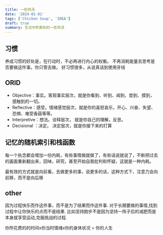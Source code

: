 ```yaml
---
title: 一些鸡汤
date: '2024-01-01'
tags: ['Chicken Soup', 'IDEA']
draft: true
summary: 生活中积累到的一些鸡汤
---
```


## 习惯

养成习惯的好处是，在行动时，不必再进行内心的权衡。
不再消耗能量去思考是否要做这件事。你只管去做。
好习惯很多，从说真话到使用牙线

## ORID

- Objective：事实。客观事实层次，就是你看到、听到、闻到、尝到、摸到，感触到的一切。
- Reflective：感受。情绪感觉层次，就是你的喜怒哀乐，开心、兴奋、失望、恐惧、难受香菇等等。
- Interpretive：想法。诠释层次， 就是你自己的理解，反思。
- Decisional ：决定。 决定层次，就是你接下来的打算

## 记忆的随机索引和栈函数

每一个执念都会增加一份内耗，有些事情做就做了，有些话说就说了，不断把过去的画面重新翻出来，回味，研究，甚至开始自我批判和怀疑，这就是一种内耗。

最有效的方式就是向前看，去做更多的事，说更多的话，这种方式下，注意力会向前移，而不是向后移

## other

因为过程快乐而作这件事，而不是为了结果而作这件事.
对于长期要做的事情,找到过程中让你快乐的点而不是结果. 比如坚持跑步不是因为坚持一阵子后的减肥而是本身就享受运动,克服挑战的过程.

你所花费的的时间x你当时情绪x你的身体状况 = 你的人生

